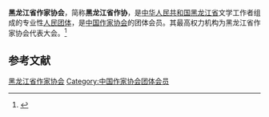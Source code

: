 {{Infobox PRCG
|机构名称 = 黑龙江省作家协会
|color    = #014099
|标志1    =
|届数     = 七
|任期始   = 2020年1月
|任期终   =
|职位1    = 主席
|人员1    = [[迟子建|迟子建]]
|职位2    = 副主席
|人员2    = 
|人数2    = 
|职位3    = 
|人员3    =
|组织法规 = 黑龙江省作家协会章程
|上级机构 = [[中国作家协会|中国作家协会]]
|机构类型 = [[人民团体|人民团体]]
|行政级别 = 正厅级
|中共上级 = [[中国共产党黑龙江省委员会|中国共产党黑龙江省委员会]]
|中共本级 = 中国共产党黑龙江省作家协会党组
|场所1    =
|地址1    =
|时期1    =
|机构1    = 
|时期2    = 
|机构2    =
|邮编1    =
|电话1    =
|官网1    =
}}
'''黑龙江省作家协会'''，简称'''黑龙江省作协'''，是[[中华人民共和国|中华人民共和国]][[黑龙江省|黑龙江省]]文学工作者组成的专业性[[人民团体|人民团体]]，是[[中国作家协会|中国作家协会]]的团体会员。其最高权力机构为黑龙江省作家协会代表大会。<ref>{{Cite web|title=中国作家协会章程|url=http://www.chinawriter.com.cn/zx/2012/2012-02-28/2829.html|accessdate=2020-08-26|work=中国作家网|archiveurl=https://web.archive.org/web/20120507083613/http://www.chinawriter.com.cn/zx/2012/2012-02-28/2829.html|archivedate=2012-05-07|dead-url=yes}}</ref>

== 参考文献 ==
{{reflist}}

{{中华人民共和国省级行政区作家协会}}

{{Authority control}}
[[Category:黑龙江省作家协会|]]
[[Category:中国作家协会团体会员|Category:中国作家协会团体会员]]